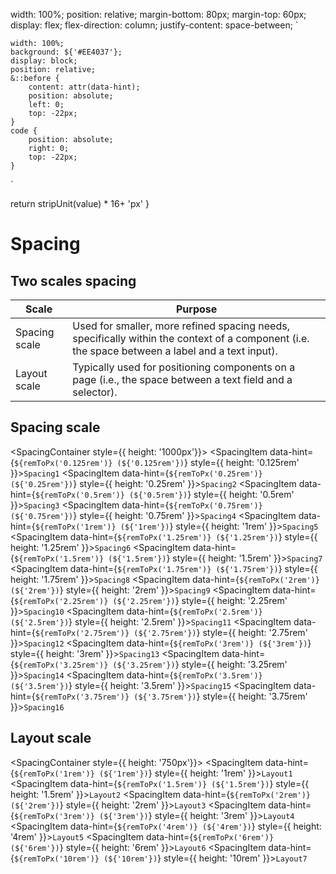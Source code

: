 
  width: 100%;
  position: relative;
  margin-bottom: 80px;
  margin-top: 60px;
  display: flex;
  flex-direction: column;
  justify-content: space-between;
`

    width: 100%;
    background: ${'#EE4037'};
    display: block;
    position: relative;
    &::before {
        content: attr(data-hint);
        position: absolute;
        left: 0;
        top: -22px;
    }
    code {
        position: absolute;
        right: 0;
        top: -22px;
    }
`

  return stripUnit(value) * 16+ 'px'
}

<Meta title="Foundations/Spacing" />

# Spacing

## Two scales spacing

| Scale | Purpose |
| ----- | ------- |
| Spacing scale | Used for smaller, more refined spacing needs, specifically within the context of a component (i.e. the space between a label and a text input). |
| Layout scale | Typically used for positioning components on a page (i.e., the space between a text field and a selector). |

## Spacing scale

<SpacingContainer style={{ height: '1000px'}}>
    <SpacingItem data-hint={`${remToPx('0.125rem')} (${'0.125rem'})`} style={{ height: '0.125rem' }}><code>Spacing1</code></SpacingItem>
    <SpacingItem data-hint={`${remToPx('0.25rem')} (${'0.25rem'})`} style={{ height: '0.25rem' }}><code>Spacing2</code></SpacingItem>
    <SpacingItem data-hint={`${remToPx('0.5rem')} (${'0.5rem'})`} style={{ height: '0.5rem' }}><code>Spacing3</code></SpacingItem>
    <SpacingItem data-hint={`${remToPx('0.75rem')} (${'0.75rem'})`} style={{ height: '0.75rem' }}><code>Spacing4</code></SpacingItem>
    <SpacingItem data-hint={`${remToPx('1rem')} (${'1rem'})`} style={{ height: '1rem' }}><code>Spacing5</code></SpacingItem>
    <SpacingItem data-hint={`${remToPx('1.25rem')} (${'1.25rem'})`} style={{ height: '1.25rem' }}><code>Spacing6</code></SpacingItem>
    <SpacingItem data-hint={`${remToPx('1.5rem')} (${'1.5rem'})`} style={{ height: '1.5rem' }}><code>Spacing7</code></SpacingItem>
    <SpacingItem data-hint={`${remToPx('1.75rem')} (${'1.75rem'})`} style={{ height: '1.75rem' }}><code>Spacing8</code></SpacingItem>
    <SpacingItem data-hint={`${remToPx('2rem')} (${'2rem'})`} style={{ height: '2rem' }}><code>Spacing9</code></SpacingItem>
    <SpacingItem data-hint={`${remToPx('2.25rem')} (${'2.25rem'})`} style={{ height: '2.25rem' }}><code>Spacing10</code></SpacingItem>
    <SpacingItem data-hint={`${remToPx('2.5rem')} (${'2.5rem'})`} style={{ height: '2.5rem' }}><code>Spacing11</code></SpacingItem>
    <SpacingItem data-hint={`${remToPx('2.75rem')} (${'2.75rem'})`} style={{ height: '2.75rem' }}><code>Spacing12</code></SpacingItem>
    <SpacingItem data-hint={`${remToPx('3rem')} (${'3rem'})`} style={{ height: '3rem' }}><code>Spacing13</code></SpacingItem>
    <SpacingItem data-hint={`${remToPx('3.25rem')} (${'3.25rem'})`} style={{ height: '3.25rem' }}><code>Spacing14</code></SpacingItem>
    <SpacingItem data-hint={`${remToPx('3.5rem')} (${'3.5rem'})`} style={{ height: '3.5rem' }}><code>Spacing15</code></SpacingItem>
    <SpacingItem data-hint={`${remToPx('3.75rem')} (${'3.75rem'})`} style={{ height: '3.75rem' }}><code>Spacing16</code></SpacingItem>
</SpacingContainer>

## Layout scale

<SpacingContainer style={{ height: '750px'}}>
    <SpacingItem data-hint={`${remToPx('1rem')} (${'1rem'})`} style={{ height: '1rem' }}><code>Layout1</code></SpacingItem>
    <SpacingItem data-hint={`${remToPx('1.5rem')} (${'1.5rem'})`} style={{ height: '1.5rem' }}><code>Layout2</code></SpacingItem>
    <SpacingItem data-hint={`${remToPx('2rem')} (${'2rem'})`} style={{ height: '2rem' }}><code>Layout3</code></SpacingItem>
    <SpacingItem data-hint={`${remToPx('3rem')} (${'3rem'})`} style={{ height: '3rem' }}><code>Layout4</code></SpacingItem>
    <SpacingItem data-hint={`${remToPx('4rem')} (${'4rem'})`} style={{ height: '4rem' }}><code>Layout5</code></SpacingItem>
    <SpacingItem data-hint={`${remToPx('6rem')} (${'6rem'})`} style={{ height: '6rem' }}><code>Layout6</code></SpacingItem>
    <SpacingItem data-hint={`${remToPx('10rem')} (${'10rem'})`} style={{ height: '10rem' }}><code>Layout7</code></SpacingItem>
</SpacingContainer>

